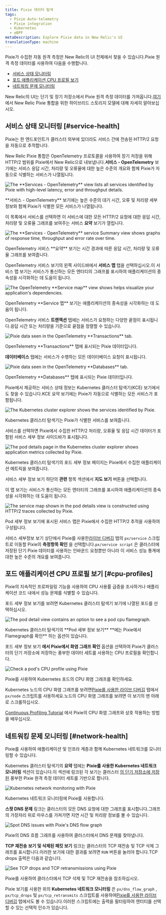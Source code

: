 ```yaml
---
title: Pixie 데이터 탐색
tags:
  - Pixie Auto-telemetry
  - Pixie integration
  - Kubernetes
  - eBPF
metaDescription: Explore Pixie data in New Relic's UI
translationType: machine
---
```















Pixie가 수집한 자동 원격 측정은 New Relic의 UI 전체에서 찾을 수 있습니다.Pixie 원격 측정 데이터를 사용하여 다음을 수행합니다.

* [서비스 상태 모니터링](#service-health)
* [포드 애플리케이션 CPU 프로필 보기](#cpu-profiles)
* [네트워킹 문제 모니터링](#network-health)

New Relic의 UI는 단기 및 장기 저장소에서 Pixie 원격 측정 데이터를 가져옵니다.[여기](/docs/kubernetes-pixie/auto-telemetry-pixie/understand-use-data/overview) 에서 New Relic Pixie 통합을 위한 하이브리드 스토리지 모델에 대해 자세히 알아보십시오.

## 서비스 상태 모니터링 [#service-health]

Pixie는 한 엔드포인트가 클러스터 외부에 있더라도 서비스 간에 전송된 HTTP/2 요청을 자동으로 추적합니다.

New Relic Pixie 통합은 OpenTelemetry 프로토콜을 사용하여 장기 저장을 위해 HTTP/2 범위를 Pixie에서 New Relic으로 내보냅니다.**서비스 - OpenTelemetry** 보기에는 서비스 응답 시간, 처리량 및 오류율에 대한 높은 수준의 개요와 함께 Pixie가 자동으로 식별하는 서비스가 나열됩니다.

<img
  title="The **Services - OpenTelemetry** view lists all services identified by Pixie with high-level latency, error and throughput details."
  alt="The **Services - OpenTelemetry** view lists all services identified by Pixie with high-level latency, error and throughput details."
  src={pixieServicesOtel}
/>

<figcaption>
  **서비스 - OpenTelemetry** 보기에는 높은 수준의 대기 시간, 오류 및 처리량 세부 정보와 함께 Pixie가 식별한 모든 서비스가 나열됩니다.
</figcaption>

이 목록에서 서비스를 선택하면 이 서비스에 대한 모든 HTTP/2 요청에 대한 응답 시간, 처리량 및 오류율 그래프를 보여주는 서비스 **요약** 보기가 열립니다.

<img
  title="The **Services - OpenTelemetry** service Summary view shows graphs of response time, throughput and error rate over time."
  alt="The **Services - OpenTelemetry** service Summary view shows graphs of response time, throughput and error rate over time."
  src={pixieServiceOtelDetails}
/>

<figcaption>
  OpenTelemetry 서비스 **요약** 보기는 시간 경과에 따른 응답 시간, 처리량 및 오류율 그래프를 보여줍니다.
</figcaption>

OpenTelemetry 서비스 보기의 왼쪽 사이드바에서 **서비스 맵** 탭을 선택하십시오.이 서비스 맵 보기는 서비스가 통신하는 모든 엔터티의 그래프를 표시하여 애플리케이션의 종속성을 시각화하는 데 도움이 됩니다.

<img
  title="The OpenTelemetry **Service map** view shows helps visualize your application's dependencies."
  alt="The OpenTelemetry **Service map** view shows helps visualize your application's dependencies."
  src={pixieServiceOtelMap}
/>

<figcaption>
  OpenTelemetry **Service 맵** 보기는 애플리케이션의 종속성을 시각화하는 데 도움이 됩니다.
</figcaption>

OpenTelemetry 서비스 **트랜잭션** 탭에는 서비스가 요청하는 다양한 끝점이 표시됩니다.응답 시간 또는 처리량을 기준으로 끝점을 정렬할 수 있습니다.

<img
  title="Pixie data seen in the OpenTelemetry **Transactions** tab. "
  alt="Pixie data seen in the OpenTelemetry **Transactions** tab. "
  src={pixieServiceOtelTransactions}
/>

<figcaption>
  OpenTelemetry **Transactions** 탭에 표시되는 Pixie 데이터입니다.
</figcaption>

**데이터베이스** 탭에는 서비스가 수행하는 모든 데이터베이스 요청이 표시됩니다.

<img
  title="Pixie data seen in the OpenTelemetry **Databases** tab."
  alt="Pixie data seen in the OpenTelemetry **Databases** tab."
  src={pixieServiceOtelDBs}
/>

<figcaption>
  OpenTelemetry **Databases** 탭에 표시되는 Pixie 데이터입니다.
</figcaption>

Pixie에서 제공하는 서비스 상태 정보는 Kubernetes 클러스터 탐색기(KCE) 보기에서도 찾을 수 있습니다.KCE 요약 보기에는 Pixie가 자동으로 식별하는 모든 서비스가 포함됩니다.

<img
  title="The Kubernetes cluster explorer shows the services identified by Pixie."
  alt="The Kubernetes cluster explorer shows the services identified by Pixie."
  src={pixieKCE}
/>

<figcaption>
  Kubernetes 클러스터 탐색기는 Pixie가 식별한 서비스를 보여줍니다.
</figcaption>

서비스를 선택하면 Pixie에서 수집한 HTTP/2 처리량, 오류율 및 응답 시간 데이터가 포함된 서비스 세부 정보 사이드바가 표시됩니다.

<img
  title="The pod details page in the Kubernetes cluster explorer shows application metrics collected by Pixie."
  alt="The pod details page in the Kubernetes cluster explorer shows application metrics collected by Pixie."
  src={pixieKCEPodDetails}
/>

<figcaption>
  Kubernetes 클러스터 탐색기의 포드 세부 정보 페이지는 Pixie에서 수집한 애플리케이션 메트릭을 보여줍니다.
</figcaption>

서비스 세부 정보 보기 하단의 **관련** 항목 섹션에서 **지도 보기** 버튼을 선택합니다.

이 맵 보기는 서비스가 통신하는 모든 엔터티의 그래프를 표시하여 애플리케이션의 종속성을 시각화하는 데 도움이 됩니다.

<img
  title="The service map shown in the pod details view is constructed using HTTP/2 traces collected by Pixie."
  alt="The service map shown in the pod details view is constructed using HTTP/2 traces collected by Pixie."
  src={pixiePodDetailsMap}
/>

<figcaption>
  Pod 세부 정보 보기에 표시된 서비스 맵은 Pixie에서 수집한 HTTP/2 추적을 사용하여 구성됩니다.
</figcaption>

서비스 세부정보 보기 상단에서 Pixie를 사용한[라이브 디버깅](/docs/kubernetes-pixie/auto-telemetry-pixie/understand-use-data/live-debugging-with-pixie) 탭의 `px/service` 스크립트로 이동할 Pixie의 **측정항목 확인** 을 선택합니다.`px/service script` 은 클러스터에 저장된 단기 Pixie 데이터를 사용하는 인바운드 요청뿐만 아니라 이 서비스 성능 통계에 대한 높은 수준의 개요를 보여줍니다.

## 포드 애플리케이션 CPU 프로필 보기 [#cpu-profiles]

Pixie의 지속적인 프로파일링 기능을 사용하여 CPU 사용률 급증을 조사하거나 애플리케이션 코드 내에서 성능 문제를 식별할 수 있습니다.

포드 세부 정보 보기를 보려면 Kubernetes 클러스터 탐색기 보기에 나열된 포드를 선택하십시오.

<img
  title="The pod detail view contains an option to see a pod cpu flamegraph."
  alt="The pod detail view contains an option to see a pod cpu flamegraph."
  src={pixiePodDetails}
/>

<figcaption>
  Kubernetes 클러스터 탐색기의 **Pod 세부 정보 보기** **에는 Pixie에서 Flamegraph를 확인** 하는 옵션이 있습니다.
</figcaption>

포드 세부 정보 보기 **에서 Pixie에서 화염 그래프 확인** 옵션을 선택하여 Pixie가 클러스터의 단기 저장소에 저장하는 풍부한 데이터 세트를 사용하는 CPU 프로필을 확인합니다.

<img
  title="Check a pod's CPU profile using Pixie"
  alt="Check a pod's CPU profile using Pixie"
  src={pixieCPUProfile}
/>

<figcaption>
  Pixie를 사용하여 Kubernetes 포드의 CPU 화염 그래프를 확인하세요.
</figcaption>

Kubernetes 노드의 CPU 화염 그래프를 보려면[Pixie를 사용한 라이브 디버깅](/docs/kubernetes-pixie/auto-telemetry-pixie/understand-use-data/live-debugging-with-pixie) 탭에서 `px/node` 스크립트를 사용하세요.노드의 CPU 화염 그래프를 보려면 이 보기의 맨 아래로 스크롤하십시오.

[Continuous Profiling Tutorial](https://docs.px.dev/tutorials/pixie-101/profiler/) 에서 Pixie의 CPU 화염 그래프와 상호 작용하는 방법을 배우십시오.

## 네트워킹 문제 모니터링 [#network-health]

Pixie를 사용하여 애플리케이션 및 인프라 계층과 함께 Kubernetes 네트워크를 모니터링할 수 있습니다.

Kubernetes 클러스터 탐색기의 **요약** 탭에는 **Pixie를 사용한 Kubernetes 네트워크 모니터링** 섹션이 있습니다.이 섹션에 링크된 각 보기는 클러스터 [의 단기 저장소에 저장된](/docs/kubernetes-pixie/auto-telemetry-pixie/understand-use-data/overview) 풍부한 Pixie 원격 측정 데이터 세트를 기반으로 합니다.

<img
  title="Kubernetes network monitoring with Pixie"
  alt="Kubernetes network monitoring with Pixie"
  src={pixieNetworkMonitoring}
/>

<figcaption>
  Kubernetes 네트워크 모니터링에 Pixie를 사용합니다.
</figcaption>

**스팟 DNS 문제** 링크는 클러스터의 모든 DNS 요청에 대한 그래프를 표시합니다.그래프의 가장자리 위로 마우스를 가져가면 지연 시간 및 처리량 정보를 볼 수 있습니다.

<img
  title="Spot DNS issues with Pixie's DNS flow graph"
  alt="Spot DNS issues with Pixie's DNS flow graph"
  src={pixieDNSFlowGraph}
/>

<figcaption>
  Pixie의 DNS 흐름 그래프를 사용하여 클러스터에서 DNS 문제를 찾아냅니다.
</figcaption>

**TCP 재전송** **보기 및 삭제된 패킷 보기** 링크는 클러스터의 TCP 재전송 및 TCP 삭제 그래프를 표시합니다.이러한 보기에 대한 결과를 보려면 `RUN` 버튼을 눌러야 합니다.TCP drops 출력은 다음과 같습니다.

<img
  title="See TCP drops and TCP retransmissions using Pixie"
  alt="See TCP drops and TCP retransmissions using Pixie"
  src={pixieTCPDrops}
/>

<figcaption>
  Pixie를 사용하여 클러스터에서 TCP 삭제 및 TCP 재전송을 참조하십시오.
</figcaption>

Pixie 보기를 사용한 위의 **Kubernetes 네트워크 모니터링** 은 `px/dns_flow_graph` , `px/tcp_drops` 및 `px/tcp_retransmits` 스크립트를 사용하여[Pixie를 사용한 라이브 디버깅](/docs/kubernetes-pixie/auto-telemetry-pixie/understand-use-data/live-debugging-with-pixie) 탭에서도 볼 수 있습니다.이러한 스크립트에는 출력을 필터링하여 엔터티를 선택할 수 있는 선택적 인수가 있습니다.
